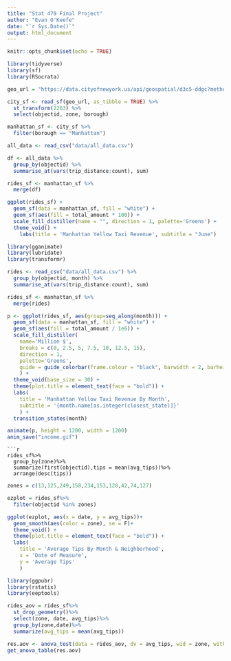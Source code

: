```yaml
---
title: "Stat 479 Final Project"
author: "Evan O'Keefe"
date: "`r Sys.Date()`"
output: html_document
---
```


```r
knitr::opts_chunk$set(echo = TRUE)
```

```r
library(tidyverse)
library(sf)
library(RSocrata)
```

```r
geo_url = "https://data.cityofnewyork.us/api/geospatial/d3c5-ddgc?method=export&format=GeoJSON"

city_sf <- read_sf(geo_url, as_tibble = TRUE) %>% 
  st_transform(2263) %>% 
  select(objectid, zone, borough)

manhattan_sf <- city_sf %>% 
  filter(borough == "Manhattan")
```


```r
all_data <- read_csv("data/all_data.csv")

df <- all_data %>% 
  group_by(objectid) %>% 
  summarise_at(vars(trip_distance:count), sum)

rides_sf <- manhattan_sf %>% 
  merge(df)

ggplot(rides_sf) +
  geom_sf(data = manhattan_sf, fill = "white") +
  geom_sf(aes(fill = total_amount * 100)) +
  scale_fill_distiller(name = "", direction = 1, palette='Greens') +
  theme_void() +
    labs(title = 'Manhattan Yellow Taxi Revenue', subtitle = "June")

```

```r
library(gganimate)
library(lubridate)
library(transformr)

rides <- read_csv("data/all_data.csv") %>% 
  group_by(objectid, month) %>% 
  summarise_at(vars(trip_distance:count), sum)

rides_sf <- manhattan_sf %>% 
  merge(rides)

p <- ggplot(rides_sf, aes(group=seq_along(month))) +
  geom_sf(data = manhattan_sf, fill = "white") +
  geom_sf(aes(fill = total_amount / 1e6)) +
  scale_fill_distiller(
    name='Million $',
    breaks = c(0, 2.5, 5, 7.5, 10, 12.5, 15),
    direction = 1,
    palette='Greens',
    guide = guide_colorbar(frame.colour = "black", barwidth = 2, barheight = 30)
    ) +
  theme_void(base_size = 30) +
  theme(plot.title = element_text(face = "bold")) +
  labs(
    title = 'Manhattan Yellow Taxi Revenue By Month',
    subtitle = '{month.name[as.integer(closest_state)]}'
    ) +
  transition_states(month) 

animate(p, height = 1200, width = 1200)
anim_save("income.gif")
```
```
```r
rides_sf%>%
  group_by(zone)%>%
  summarize(first(objectid),tips = mean(avg_tips))%>%
  arrange(desc(tips))
```

```r
zones = c(13,125,249,158,234,153,128,42,74,127)

ezplot = rides_sf%>%
  filter(objectid %in% zones)

ggplot(ezplot, aes(x = date, y = avg_tips))+
  geom_smooth(aes(color = zone), se = F)+
  theme_void() +
  theme(plot.title = element_text(face = "bold")) +
  labs(
    title = 'Average Tips By Month & Neighborhood',
    x = 'Date of Measure',
    y = 'Average Tips'
    )
```

```r
library(ggpubr)
library(rstatix)
library(eeptools)

rides_aov = rides_sf%>%
  st_drop_geometry()%>%
  select(zone, date, avg_tips)%>%
  group_by(zone,date)%>%
  summarize(avg_tips = mean(avg_tips))

res.aov <- anova_test(data = rides_aov, dv = avg_tips, wid = zone, within = date)
get_anova_table(res.aov)
```
